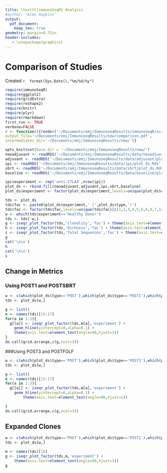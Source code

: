 ```yaml
---
title: \texttt{immunoSeqR} Analysis
#author: "Alex Hopkins"
output: 
  pdf_document:
    keep_tex: true
geometry: margin=0.75in
header-includes:
   - \usepackage{graphicx}
---
```

# Comparison of Studies
Created `r  format(Sys.Date(),"%m/%d/%y")`

```r
require(immunoSeqR)
require(ggplot2)
require(gridExtra)
require(reshape2)
require(knitr)
require(plyr)
require(rmarkdown)
first_run <- TRUE
verbose=FALSE
r <- function(){render('~/Documents/emj/ImmunoseqResults/immunoSeqR/scripts/rmd/comparison.Rmd',
output_file='~/Documents/emj/ImmunoseqResults/new/comparison.pdf',
intermediates_dir='~/Documents/emj/ImmunoseqResults/new/')}
```
```r
opts_knit$set(base.dir = '~/Documents/emj/ImmunoseqResults/new/')
neoadjuvant <- readRDS('~/Documents/emj/ImmunoseqResults/data/neoadjuvant/plot_ds.Rds')
adjuvant <- readRDS('~/Documents/emj/ImmunoseqResults/data/adjuvant/plot_ds.Rds')
ipi <- readRDS('~/Documents/emj/ImmunoseqResults/data/ipi/plot_ds.Rds')
sbrt <- readRDS('~/Documents/emj/ImmunoseqResults/data/sbrt/plot_ds.Rds')
baseline <- readRDS('~/Documents/emj/ImmunoseqResults/data/baseline/plot_ds.Rds')
```
```r
ipi$experiment <- rep('anti-CTLA4',nrow(ipi))
plot_ds <- rbind.fill(neoadjuvant,adjuvant,ipi,sbrt,baseline)
plot_ds$experiment <- factor(plot_ds$experiment,levels=unique(plot_ds$experiment))
```
```r
tds <- plot_ds
tds$fac <- paste0(plot_ds$experiment,' (',plot_ds$type,')')
tds$fac <- factor(tds$fac,levels=unique(tds$fac)[c(1,2,3,4,5,6,8,9,7,12,11,10)])
w <- which(tds$experiment=='Healthy Donor')
tds <- tds[-w,]
g <- iseqr_plot_factor(tds,'Clonality','fac') + theme(axis.text=element_text(angle=90,hjust=1))
h <- iseqr_plot_factor(tds,'Richness','fac') + theme(axis.text=element_text(angle=90,hjust=1))  
i <- iseqr_plot_factor(tds,'Total Sequences','fac') + theme(axis.text=element_text(angle=90,hjust=1))  
g  
cat('\n\n')
h  
cat('\n\n')
i

```

## Change in Metrics
### Using POST1 and POSTSBRT

```r
w <- c(which(plot_ds$type=='POST'),which(plot_ds$type=='POST1'),which(plot_ds$type=='POSTSBRT'))
tds <- plot_ds[w,]

g <- list()
m <- names(tds)[15:17]
for(a in 1:3){
  g[[a]] <- iseqr_plot_factor(tds,m[a],'experiment') + 
    geom_hline(yintercept=0,alpha=0.1) + 
    theme(axis.text=element_text(angle=90,hjust=1))
}
do.call(grid.arrange,c(g,ncol=3))
```

###Using POST3 and POSTFOLF
```r
w <- c(which(plot_ds$type=='POST'),which(plot_ds$type=='POST3'),which(plot_ds$type=='POSTFOLF'))
tds <- plot_ds[w,]

g <- list()
m <- names(tds)[15:17]
for(a in 1:3){
  g[[a]] <- iseqr_plot_factor(tds,m[a],'experiment') + 
    geom_hline(yintercept=0,alpha=0.1) +
        theme(axis.text=element_text(angle=90,hjust=1))

}
do.call(grid.arrange,c(g,ncol=3))
```

## Expanded Clones
```r
w <- c(which(plot_ds$type=='POST'),which(plot_ds$type=='POST1'),which(plot_ds$type=='POSTSBRT'))
tds <- plot_ds[w,]

m <- names(tds)[18]
g <- iseqr_plot_factor(tds,m,'experiment') +
    theme(axis.text=element_text(angle=90,hjust=1))
g
```


